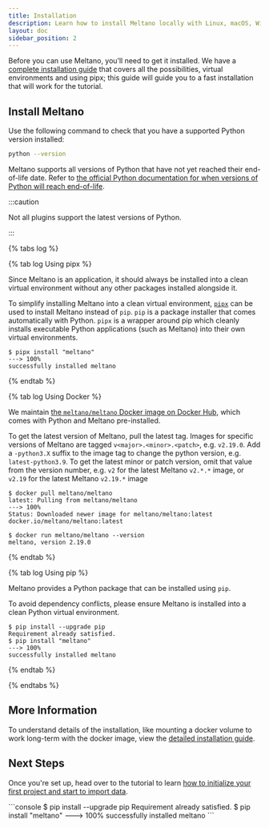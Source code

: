 ```yaml
---
title: Installation
description: Learn how to install Meltano locally with Linux, macOS, Windows, or Docker.
layout: doc
sidebar_position: 2
---
```



Before you can use Meltano, you’ll need to get it installed. We have a [complete installation guide](/guide/installation-guide) that covers all the possibilities, virtual environments and using pipx; this guide will guide you to a fast installation that will work for the tutorial.

## Install Meltano

Use the following command to check that you have a supported Python version installed:

```bash
python --version
```

Meltano supports all versions of Python that have not yet reached their end-of-life date. Refer to [the official Python documentation for when versions of Python will reach end-of-life](https://devguide.python.org/versions/).

:::caution

Not all plugins support the latest versions of Python.

:::

{% tabs log %}

{% tab log Using pipx %}

Since Meltano is an application, it should always be installed into a clean virtual environment without any other packages installed alongside it.

To simplify installing Meltano into a clean virtual environment, [`pipx`](https://pypa.github.io/pipx/) can be used to install Meltano instead of `pip`. `pip` is a package installer that comes automatically with Python. `pipx` is a wrapper around pip which cleanly installs executable Python applications (such as Meltano) into their own virtual environments.

<Termy>

```console
$ pipx install "meltano"
---> 100%
successfully installed meltano
```

</Termy>

{% endtab %}

{% tab log Using Docker %}

We maintain [the `meltano/meltano` Docker image on Docker Hub](https://hub.docker.com/r/meltano/meltano/tags), which comes with Python and Meltano pre-installed.

To get the latest version of Meltano, pull the latest tag. Images for specific versions of Meltano are tagged `v<major>.<minor>.<patch>`, e.g. `v2.19.0`. Add a `-python3.X` suffix to the image tag to change the python version, e.g. `latest-python3.9`. To get the latest minor or patch version, omit that value from the version number, e.g. `v2` for the latest Meltano `v2.*.*` image, or `v2.19` for the latest Meltano `v2.19.*` image

<Termy>

```console
$ docker pull meltano/meltano
latest: Pulling from meltano/meltano
---> 100%
Status: Downloaded newer image for meltano/meltano:latest
docker.io/meltano/meltano:latest

$ docker run meltano/meltano --version
meltano, version 2.19.0

```

</Termy>

{% endtab %}

{% tab log Using pip %}

Meltano provides a Python package that can be installed using `pip`.

<div className="notification is-warning">
  <p>To avoid dependency conflicts, please ensure Meltano is installed into a clean Python virtual environment.</p>
</div>

<Termy>

```console
$ pip install --upgrade pip
Requirement already satisfied.
$ pip install "meltano"
---> 100%
successfully installed meltano
```

</Termy>

{% endtab %}

{% endtabs %}

## More Information

To understand details of the installation, like mounting a docker volume to work long-term with the docker image, view the [detailed installation guide](/guide/installation-guide).

## Next Steps

Once you're set up, head over to the tutorial to learn [how to initialize your first project and start to import data](/getting-started/part1).

<script src="/js/tabs.js"></script>

<Termy>
```console
$ pip install --upgrade pip
Requirement already satisfied.
$ pip install "meltano"
---> 100%
successfully installed meltano
```
</Termy>
